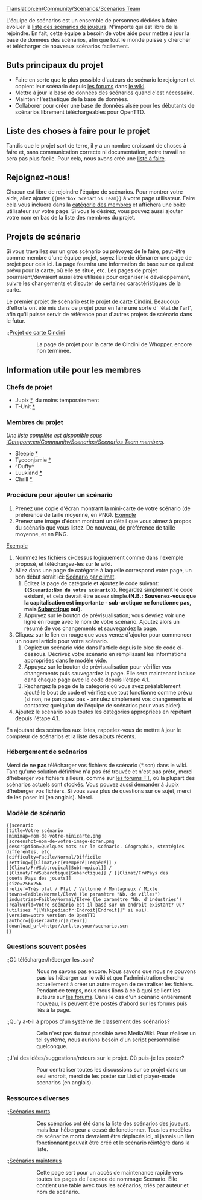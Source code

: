 [[Translation:en/Community/Scenarios/Scenarios Team]]

L'équipe de scénarios est un ensemble de personnes dédiées à faire évoluer la [[fr/Community/Scenarios/Main Page|liste des scénarios de joueurs]]. N'importe qui est libre de la rejoindre. En fait, cette équipe a besoin de votre aide pour mettre à jour la base de données des scénarios, afin que tout le monde puisse y chercher et télécharger de nouveaux scénarios facilement.

==Buts principaux du projet==

* Faire en sorte que le plus possible d'auteurs de scénario le rejoignent et copient leur scénario depuis [http://www.tt-forums.net/viewforum.php?f=60 les forums] dans [[fr/Community/Scenarios/Main Page|le wiki]].
* Mettre à jour la base de données des scénarios quand c'est nécessaire.
* Maintenir l'esthétique de la base de données.
* Collaborer pour créer une base de données aisée pour les débutants de scénarios librement téléchargeables pour OpenTTD.

== Liste des choses à faire pour le projet ==
Tandis que le projet sort de terre, il y a un nombre croissant de choses à faire et, sans communication correcte ni documentation, notre travail ne sera pas plus facile. Pour cela, nous avons créé une [[fr/Archive/Community/Liste à faire de l'équipe de scénarios|liste à faire]].

==Rejoignez-nous!==

Chacun est libre de rejoindre l'équipe de scénarios. Pour montrer votre aide, allez ajouter <code><nowiki>{{Userbox Scenarios Team}}</nowiki></code> à votre page utilisateur. Faire cela vous incluera dans la [[:Category:en/Community/Scenarios/Scenarios Team members|catégorie des membres]] et affichera une boîte utilisateur sur votre page. Si vous le désirez, vous pouvez aussi ajouter votre nom en bas de la liste des membres du projet.

==Projets de scénario==

Si vous travaillez sur un gros scénario ou prévoyez de le faire, peut-être comme membre d'une équipe projet, soyez libre de démarrer une page de projet pour cela ici. La page fournira une information de base sur ce qui est prévu pour la carte, où elle se situe, etc. Les pages de projet pourraient/devraient aussi être utilisées pour organiser le développement, suivre les changements et discuter de certaines caractéristiques de la carte.

Le premier projet de scénario est le [[fr/Community/Scenarios/Projet de carte Cindini|projet de carte Cindini]]. Beaucoup d'efforts ont été mis dans ce projet pour en faire une sorte d' 'état de l'art', afin qu'il puisse servir de référence pour d'autres projets de scénario dans le futur.

:;[[fr/Community/Scenarios/Projet de carte Cindini|Projet de carte Cindini]]
::La page de projet pour la carte de Cindini de Whopper, encore non terminée.

==Information utile pour les membres==

===Chefs de projet===

* Jupix [http://www.tt-forums.net/profile.php?mode=viewprofile&u=6127 *], du moins temporairement
* T-Unit [http://www.tt-forums.net/profile.php?mode=viewprofile&u=16437 *]

===Membres du projet===

''Une liste complète est disponible sous [[:Category:en/Community/Scenarios/Scenarios Team members]].''

*Sleepie [http://www.tt-forums.net/profile.php?mode=viewprofile&u=15521 *]
*Tycoonjamie [http://www.tt-forums.net/profile.php?mode=viewprofile&u=11355 *]
*^Duffy^
*Luukland [http://www.tt-forums.net/profile.php?mode=viewprofile&u=18632 *]
*Chrill [http://www.tt-forums.net/memberlist.php?mode=viewprofile&u=5436 * ]

===Procédure pour ajouter un scénario===

# Prenez une copie d'écran montrant la mini-carte de votre scénario (de préférence de taille moyenne, en PNG). [[:File:en/Community/Scenarios/Scn-echo-minimap.png|Exemple]]
# Prenez une image d'écran montrant un détail que vous aimez à propos du scénario que vous listez. De nouveau, de préférence de taille moyenne, et en PNG.
[[:File:en/Community/Scenarios/Scn-echo-screenshot.png|Exemple]]
# Nommez les fichiers ci-dessus logiquement comme dans l'exemple proposé, et téléchargez-les sur le wiki.
# Allez dans une page de catégorie à laquelle correspond votre page, un bon début serait ici: [[fr/Community/Scenarios/Climate/Main Page|Scénario par climat]].
## Éditez la page de catégorie et ajoutez le code suivant: '''<code><nowiki>{{Scenario:Nom de votre scénario}}</nowiki></code>'''. Regardez simplement le code existant, et cela devrait être assez simple.'''(N.B.: Souvenez-vous que la capitalisation est importante - <nowiki>sub-arctique</nowiki> ne fonctionne pas, mais [[fr/Manual/Climat#subarctique|Subarctique]] oui).'''
## Appuyez sur le bouton de prévisualisation; vous devriez voir une ligne en rouge avec le nom de votre scénario. Ajoutez alors un résumé de vos changements et sauvegardez la page.
# Cliquez sur le lien en rouge que vous venez d'ajouter pour commencer un nouvel article pour votre scénario.
## Copiez un scénario vide dans l'article depuis le bloc de code ci-dessous. Décrivez votre scénario en remplissant les informations appropriées dans le modèle vide.
## Appuyez sur le bouton de prévisualisation pour vérifier vos changements puis sauvegardez la page. Elle sera maintenant incluse dans chaque page avec le code depuis l'étape 4.1.
## Rechargez la page de la catégorie où vous avez préalablement ajouté le bout de code et vérifiez que tout fonctionne comme prévu (si non, ne paniquez pas - annulez simplement vos changements et contactez quelqu'un de l'équipe de scénarios pour vous aider).
# Ajoutez le scénario sous toutes les catégories appropriées en répétant depuis l'étape 4.1.

En ajoutant des scénarios aux listes, rappelez-vous de mettre à jour le compteur de scénarios et la liste des ajouts récents.

===Hébergement de scénarios===
Merci de ne '''pas''' télécharger vos fichiers de scénario (*.scn) dans le wiki. Tant qu'une solution définitive n'a pas été trouvée et n'est pas prête, merci d'héberger vos fichiers ailleurs, comme sur [http://www.tt-forums.net/viewforum.php?f=60 les forums TT], où la plupart des scénarios actuels sont stockés. Vous pouvez aussi demander à Jupix d'héberger vos fichiers. Si vous avez plus de questions sur ce sujet, merci de les poser ici (en anglais).
Merci.

===Modèle de scénario===

<pre>
{{scenario
|title=Votre scénario
|minimap=nom-de-votre-minicarte.png
|screenshot=nom-de-votre-image-écran.png
|description=Quelques mots sur le scénario. Géographie, stratégies différentes, etc.
|difficulty=Facile/Normal/Difficile
|setting=[[Climat/Fr[#Tempéré|Tempéré]] / [[Climat/Fr#Subtropical|Subtropical]] / [[Climat/Fr#Subarctique|Subarctique]] / [[Climat/Fr#Pays des jouets|Pays des jouets]]
|size=256x256
|relief=Très plat / Plat / Vallonné / Montagneux / Mixte
|towns=Faible/Normal/Élevé (le paramètre "Nb. de villes")
|industries=Faible/Normal/Élevé (le paramètre "Nb. d'industries")
|realworld=Votre scénario est-il basé sur un endroit existant? Où? (utilisez "[[Wikipedia:fr:Endroit|Endroit]]" si oui).
|version=votre version de OpenTTD
|author=[[user:auteur|auteur]]
|download_url=http://url.to.your/scenario.scn
}}
</pre>

===Questions souvent posées===

:;Où télécharger/héberger les .scn?
::Nous ne savons pas encore. Nous savons que nous ne pouvons '''pas''' les héberger sur le wiki et que l'administration cherche actuellement à créer un autre moyen de centraliser les fichiers. Pendant ce temps, nous nous lions à ce à quoi se lient les auteurs sur [http://www.tt-forums.net/viewforum.php?f=60 les forums]. Dans le cas d'un scénario entièrement nouveau, ils peuvent être postés d'abord sur les forums puis liés à la page.

:;Qu'y a-t-il à propos d'un système de classement des scénarios?
::Cela n'est pas du tout possible avec MediaWiki. Pour réaliser un tel système, nous aurions besoin d'un script personnalisé quelconque.

:;J'ai des idées/suggestions/retours sur le projet. Où puis-je les poster?
::Pour centraliser toutes les discussions sur ce projet dans un seul endroit, merci de les poster sur List of player-made scenarios (en anglais).

===Ressources diverses===

:;[[fr/Équipe de scénarios/Scénarios morts|Scénarios morts]] 
::Ces scénarios ont été dans la liste des scénarios des joueurs, mais leur hébergeur a cessé de fonctionner. Tous les modèles de scénarios morts devraient être déplacés ici, si jamais un lien fonctionnant pouvait être créé et le scénario réintégré dans la liste.

:;[[fr/Équipe de scénarios/Scénarios maintenus|Scénarios maintenus]]
::Cette page sert pour un accès de maintenance rapide vers toutes les pages de l'espace de nommage Scenario. Elle contient une table avec tous les scénarios, triés par auteur et nom de scénario.